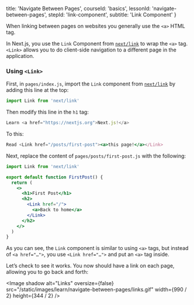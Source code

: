 
  title: 'Navigate Between Pages',
  courseId: 'basics',
  lessonId: 'navigate-between-pages',
  stepId: 'link-component',
  subtitle: 'Link Component'
}

When linking between pages on websites you generally use the `<a>` HTML tag.

In Next.js, you use the `Link` Component from [`next/link`](/docs/api-reference/next/link) to wrap the `<a>` tag. `<Link>` allows you to do client-side navigation to a different page in the application.

### Using `<Link>`

First, in `pages/index.js`, import the `Link` component from [`next/link`](/docs/api-reference/next/link) by adding this line at the top:

```js
import Link from 'next/link'
```

Then modify this line in the `h1` tag:

```jsx
Learn <a href="https://nextjs.org">Next.js!</a>
```

To this:

```jsx
Read <Link href="/posts/first-post"><a>this page!</a></Link>
```

Next, replace the content of `pages/posts/first-post.js` with the following:

```jsx
import Link from 'next/link'

export default function FirstPost() {
  return (
    <>
      <h1>First Post</h1>
      <h2>
        <Link href="/">
          <a>Back to home</a>
        </Link>
      </h2>
    </>
  )
}
```

As you can see, the `Link` component is similar to using `<a>` tags, but instead of `<a href="…">`, you use `<Link href="…">` and put an `<a>` tag inside.

Let’s check to see it works. You now should have a link on each page, allowing you to go back and forth:

<Image
  shadow
  alt="Links"
  oversize={false}
  src="/static/images/learn/navigate-between-pages/links.gif"
  width={990 / 2}
  height={344 / 2}
/>

